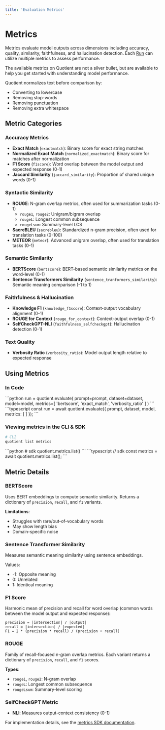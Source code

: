 ```yaml
---
title: 'Evaluation Metrics'
---
```


# Metrics

Metrics evaluate model outputs across dimensions including accuracy, quality, similarity, faithfulness, and hallucination detection. Each [Run](/evaluations) can utilize multiple metrics to assess performance.

<Tip>The available metrics on Quotient are not a silver bullet, but are available to help you get started with understanding model performance.</Tip>

<Note>
Quotient normalizes text before comparison by:

- Converting to lowercase
- Removing stop-words
- Removing punctuation
- Removing extra whitespace
</Note>

## Metric Categories

### Accuracy Metrics
- **Exact Match** (`exactmatch`): Binary score for exact string matches
- **Normalized Exact Match** (`normalized_exactmatch`): Binary score for matches after normalization
- **F1 Score** (`f1score`): Word overlap between the model output and expected response (0-1)
- **Jaccard Similarity** (`jaccard_similarity`): Proportion of shared unique words (0-1)

### Syntactic Similarity
- **ROUGE**: N-gram overlap metrics, often used for summarization tasks (0-1)
  - `rouge1`, `rouge2`: Unigram/bigram overlap
  - `rougeL`: Longest common subsequence
  - `rougeLsum`: Summary-level LCS
- **SacreBLEU** (`sacrebleu`): Standardized n-gram precision, often used for translation tasks (0-100)
- **METEOR** (`meteor`): Advanced unigram overlap, often used for translation tasks (0-1)

### Semantic Similarity
- **BERTScore** (`bertscore`): BERT-based semantic similarity metrics on the word-level (0-1)
- **Sentence Transformers Similarity** (`sentence_tranformers_similarity`): Semantic meaning comparison (-1 to 1)

### Faithfulness & Hallucination
- **Knowledge F1** (`knowledge_f1score`): Context-output vocabulary alignment (0-1)
- **ROUGE for Context** (`rouge_for_context`): Context-output overlap (0-1)
- **SelfCheckGPT-NLI** (`faithfulness_selfcheckgpt`): Hallucination detection (0-1)

### Text Quality
- **Verbosity Ratio** (`verbosity_ratio`): Model output length relative to expected response

## Using Metrics

### In Code

<CodeGroup>
  <CodeBlock filename="Python">
  ```python
  run = quotient.evaluate(
    prompt=prompt,
    dataset=dataset,
    model=model,
    metrics=[
        'bertscore',
        'exact_match',
        'verbosity_ratio'
    ]
)
```
  </CodeBlock>
  <CodeBlock filename="TypeScript">
  ```typescript
  const run = await quotient.evaluate({
    prompt,
    dataset,
    model,
    metrics: [
    ]
  });
  ```
  </CodeBlock>
</CodeGroup>

### Viewing metrics in the CLI & SDK

```bash
# CLI
quotient list metrics
```

<CodeGroup>
  <CodeBlock filename="Python">
  ```python
  # sdk
  quotient.metrics.list()
  ```
  </CodeBlock>
  <CodeBlock filename="TypeScript">
  ```typescript
  // sdk
  const metrics = await quotient.metrics.list();
  ```
  </CodeBlock>
</CodeGroup>

## Metric Details

### BERTScore
Uses BERT embeddings to compute semantic similarity. Returns a dictionary of `precision`, `recall`, and `f1` variants.

**Limitations**:
- Struggles with rare/out-of-vocabulary words
- May show length bias
- Domain-specific noise

### Sentence Transformer Similarity
Measures semantic meaning similarity using sentence embeddings.

Values:
- -1: Opposite meaning
- 0: Unrelated
- 1: Identical meaning

### F1 Score
Harmonic mean of precision and recall for word overlap (common words between the model output and expected response):
```
precision = |intersection| / |output|
recall = |intersection| / |expected|
F1 = 2 * (precision * recall) / (precision + recall)
```

### ROUGE
Family of recall-focused n-gram overlap metrics. Each variant returns a dictionary of `precision`, `recall`, and `f1` scores.

**Types**:
- `rouge1`, `rouge2`: N-gram overlap
- `rougeL`: Longest common subsequence
- `rougeLsum`: Summary-level scoring

### SelfCheckGPT Metric
- **NLI**: Measures output-context consistency (0-1)

For implementation details, see the [metrics SDK documentation](/sdk-reference/metrics).
